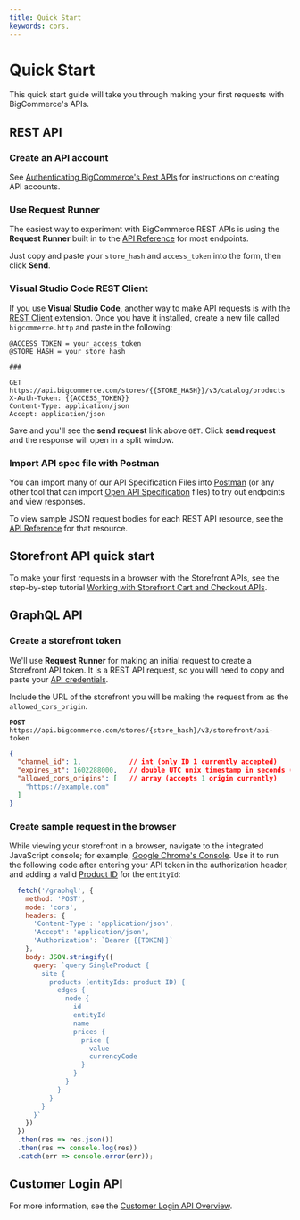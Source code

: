 ```yaml
---
title: Quick Start
keywords: cors, 
---
```


# Quick Start

This quick start guide will take you through making your first requests with BigCommerce's APIs.

## REST API

### Create an API account

See [Authenticating BigCommerce's Rest APIs](/api-docs/getting-started/api-accounts) for instructions on creating API accounts.

### Use Request Runner

The easiest way to experiment with BigCommerce REST APIs is using the **Request Runner** built in to the [API Reference](/docs/api) for most endpoints.

Just copy and paste your `store_hash` and `access_token` into the form, then click **Send**.

### Visual Studio Code REST Client

If you use **Visual Studio Code**, another way to make API requests is with the [REST Client](https://marketplace.visualstudio.com/items?itemName=humao.rest-client) extension. Once you have it installed, create a new file called `bigcommerce.http` and paste in the following:

```http
@ACCESS_TOKEN = your_access_token
@STORE_HASH = your_store_hash

###

GET https://api.bigcommerce.com/stores/{{STORE_HASH}}/v3/catalog/products
X-Auth-Token: {{ACCESS_TOKEN}}
Content-Type: application/json
Accept: application/json
```

Save and you'll see the **send request** link above `GET`. Click **send request** and the response will open in a split window.

### Import API spec file with Postman

You can import many of our API Specification Files into [Postman](https://www.getpostman.com/) (or any other tool that can import [Open API Specification](https://swagger.io/specification/) files) to try out endpoints and view responses.

To view sample JSON request bodies for each REST API resource, see the [API Reference](/docs/api) for that resource.

## Storefront API quick start

To make your first requests in a browser with the Storefront APIs, see the step-by-step tutorial [Working with Storefront Cart and Checkout APIs](/api-docs/cart-and-checkout/working-sf-apis).

## GraphQL API

### Create a storefront token
We'll use **Request Runner** for making an initial request to create a Storefront API token. It is a REST API request, so you will need to copy and paste your [API credentials](/api-docs/getting-started/api-accounts#creating-store-level-api-credentials).

Include the URL of the storefront you will be making the request from as the `allowed_cors_origin`.

**`POST`** `https://api.bigcommerce.com/stores/{store_hash}/v3/storefront/api-token`

```json
{
  "channel_id": 1,            // int (only ID 1 currently accepted)
  "expires_at": 1602288000,   // double UTC unix timestamp in seconds (required)
  "allowed_cors_origins": [   // array (accepts 1 origin currently)
    "https://example.com"
  ]
}
```

### Create sample request in the browser
While viewing your storefront in a browser, navigate to the integrated JavaScript console; for example, [Google Chrome's Console](https://developers.google.com/web/tools/chrome-devtools/console). Use it to run the following code after entering your API token in the authorization header, and adding a valid [Product ID](/docs/rest-catalog/products#get-a-product) for the `entityId`:

```js filename="Example query" copy showLineNumbers
  fetch('/graphql', {
    method: 'POST',
    mode: 'cors',
    headers: { 
      'Content-Type': 'application/json',
      'Accept': 'application/json',
      'Authorization': `Bearer {{TOKEN}}`
    },
    body: JSON.stringify({
      query: `query SingleProduct {
        site {
          products (entityIds: product ID) {
            edges {
              node {
                id
                entityId
                name
                prices {
                  price {
                    value
                    currencyCode
                  }
                }
              }
            }
          }
        }
      }`
    })
  })
  .then(res => res.json())
  .then(res => console.log(res))
  .catch(err => console.error(err));
```

## Customer Login API

For more information, see the [Customer Login API Overview](/api-docs/storefront/customer-login-api).


